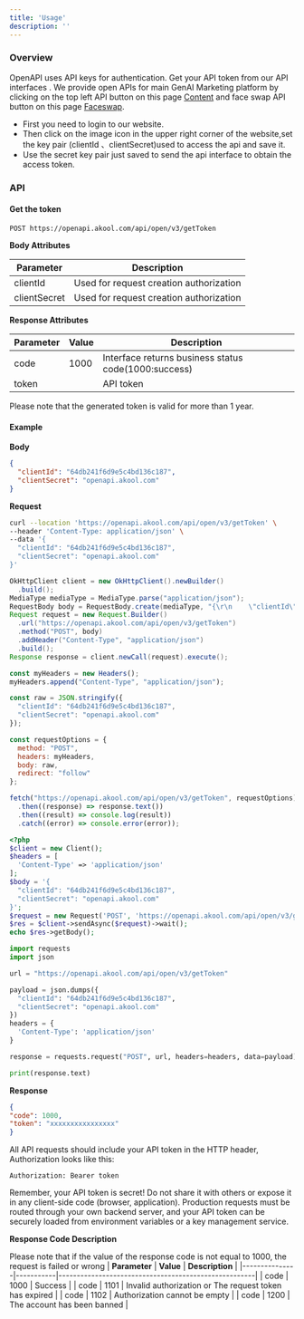 ```yaml
---
title: 'Usage'
description: ''
---
```



### Overview

OpenAPI uses API keys for authentication. Get your API token from our API interfaces . We provide open APIs for main GenAI Marketing platform by clicking on the top left API button on this page [Content](https://akool.com/tools) and face swap API button on this page [Faceswap](https://faceswap.akool.com/).
- First  you need to login to our website.
- Then  click on the image icon in the upper right corner of the website,set the key pair (clientId 、clientSecret)used to access the api and save it.
- Use the secret key pair just saved to send the api interface to obtain the access token.


### API

#### Get the token

```
POST https://openapi.akool.com/api/open/v3/getToken
```

**Body Attributes**

| **Parameter** | **Description**                             |
|---------------|---------------------------------------------|
| clientId      | Used for request creation authorization     |
| clientSecret  | Used for request creation authorization     |

**Response Attributes**

| **Parameter** | **Value** | **Description**                                      |
|---------------|-----------|------------------------------------------------------|
| code          | 1000      | Interface returns business status code(1000:success) |
| token         |           | API token                                            |

<Note>Please note that the generated token is valid for more than 1 year.</Note>

#### Example

**Body**

```json
{
  "clientId": "64db241f6d9e5c4bd136c187",
  "clientSecret": "openapi.akool.com"
}
```

**Request**

<CodeGroup>

```bash cURL
curl --location 'https://openapi.akool.com/api/open/v3/getToken' \
--header 'Content-Type: application/json' \
--data '{
  "clientId": "64db241f6d9e5c4bd136c187",
  "clientSecret": "openapi.akool.com"
}'
```

```java Java
OkHttpClient client = new OkHttpClient().newBuilder()
  .build();
MediaType mediaType = MediaType.parse("application/json");
RequestBody body = RequestBody.create(mediaType, "{\r\n    \"clientId\": \"64db241f6d9e5c4bd136c187\",\r\n    \"clientSecret\": \"openapi.akool.com\"\r\n}");
Request request = new Request.Builder()
  .url("https://openapi.akool.com/api/open/v3/getToken")
  .method("POST", body)
  .addHeader("Content-Type", "application/json")
  .build();
Response response = client.newCall(request).execute();
```

```javascript Javascript
const myHeaders = new Headers();
myHeaders.append("Content-Type", "application/json");

const raw = JSON.stringify({
  "clientId": "64db241f6d9e5c4bd136c187",
  "clientSecret": "openapi.akool.com"
});

const requestOptions = {
  method: "POST",
  headers: myHeaders,
  body: raw,
  redirect: "follow"
};

fetch("https://openapi.akool.com/api/open/v3/getToken", requestOptions)
  .then((response) => response.text())
  .then((result) => console.log(result))
  .catch((error) => console.error(error));
```

```PHP PHP
<?php
$client = new Client();
$headers = [
  'Content-Type' => 'application/json'
];
$body = '{
  "clientId": "64db241f6d9e5c4bd136c187",
  "clientSecret": "openapi.akool.com"
}';
$request = new Request('POST', 'https://openapi.akool.com/api/open/v3/getToken', $headers, $body);
$res = $client->sendAsync($request)->wait();
echo $res->getBody();
```

```python Python
import requests
import json

url = "https://openapi.akool.com/api/open/v3/getToken"

payload = json.dumps({
  "clientId": "64db241f6d9e5c4bd136c187",
  "clientSecret": "openapi.akool.com"
})
headers = {
  'Content-Type': 'application/json'
}

response = requests.request("POST", url, headers=headers, data=payload)

print(response.text)
```

</CodeGroup>

**Response**

```json
{
"code": 1000,
"token": "xxxxxxxxxxxxxxxx"
}
```

All API requests should include your API token in the HTTP header,
Authorization looks like this:

```
Authorization: Bearer token
```


Remember, your API token is secret! Do not share it with others or
expose it in any client-side code (browser, application). Production
requests must be routed through your own backend server, and your API
token can be securely loaded from environment variables or a key
management service.

**Response Code Description**

<Note> Please note that if the value of the response code is not equal to 1000, the request is failed or wrong</Note>
| **Parameter** | **Value** | **Description**                                      |
|---------------|-----------|------------------------------------------------------|
| code          | 1000      | Success |
| code          | 1101      | Invalid authorization or The request token has expired  |
| code          | 1102      | Authorization cannot be empty  |
| code          | 1200      | The account has been banned  |

